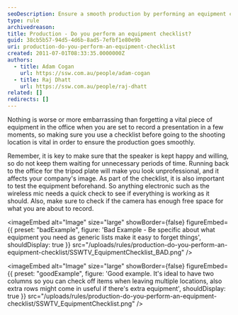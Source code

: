 ```yaml
---
seoDescription: Ensure a smooth production by performing an equipment checklist before recording, including testing electronics and verifying camera space.
type: rule
archivedreason:
title: Production - Do you perform an equipment checklist?
guid: 38cb5b57-94d5-4d6b-8ad5-7efbf1e80e9b
uri: production-do-you-perform-an-equipment-checklist
created: 2011-07-01T08:33:35.0000000Z
authors:
  - title: Adam Cogan
    url: https://ssw.com.au/people/adam-cogan
  - title: Raj Dhatt
    url: https://ssw.com.au/people/raj-dhatt
related: []
redirects: []
---
```


Nothing is worse or more embarrassing than forgetting a vital piece of equipment in the office when you are set to record a presentation in a few moments, so making sure you use a checklist before going to the shooting location is vital in order to ensure the production goes smoothly.

Remember, it is key to make sure that the speaker is kept happy and willing, so do not keep them waiting for unnecessary periods of time. Running back to the office for the tripod plate will make you look unprofessional, and it affects your company's image.
As part of the checklist, it is also important to test the equipment beforehand. So anything electronic such as the wireless mic needs a quick check to see if everything is working as it should. Also, make sure to check if the camera has enough free space for what you are about to record.

<imageEmbed
  alt="Image"
  size="large"
  showBorder={false}
  figureEmbed={{
    preset: "badExample",
    figure: 'Bad Example - Be specific about what equipment you need as generic lists make it easy to forget things',
    shouldDisplay: true
  }}
  src="/uploads/rules/production-do-you-perform-an-equipment-checklist/SSWTV_EquipmentChecklist_BAD.png"
/>

<imageEmbed
  alt="Image"
  size="large"
  showBorder={false}
  figureEmbed={{
    preset: "goodExample",
    figure: 'Good example. It\'s ideal to have two columns so you can check off items when leaving multiple locations, also extra rows might come in useful if there\'s extra equipment',
    shouldDisplay: true
  }}
  src="/uploads/rules/production-do-you-perform-an-equipment-checklist/SSWTV_EquipmentChecklist.png"
/>